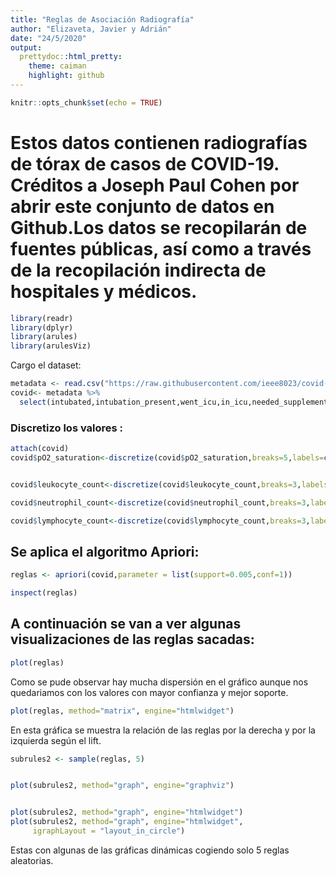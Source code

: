 ---
title: "Reglas de Asociación Radiografía"
author: "Elizaveta, Javier y Adrián"
date: "24/5/2020"
output:
  prettydoc::html_pretty:
    theme: caiman
    highlight: github
---

```{r setup, include=FALSE}
knitr::opts_chunk$set(echo = TRUE)
```


# Estos datos contienen radiografías de tórax de casos de COVID-19. Créditos a Joseph Paul Cohen por abrir este conjunto de datos en Github.Los datos se recopilarán de fuentes públicas, así como a través de la recopilación indirecta de hospitales y médicos.

```{r,warning=FALSE ,results=FALSE,message=FALSE}
library(readr)
library(dplyr)
library(arules)
library(arulesViz)

```

Cargo el dataset:
```{r,warning=FALSE}
metadata <- read.csv("https://raw.githubusercontent.com/ieee8023/covid-chestxray-dataset/master/metadata.csv")
covid<- metadata %>%
  select(intubated,intubation_present,went_icu,in_icu,needed_supplemental_O2,extubated,pO2_saturation,leukocyte_count,neutrophil_count,lymphocyte_count)

```

### Discretizo los valores : 

```{r}
attach(covid)
covid$pO2_saturation<-discretize(covid$pO2_saturation,breaks=5,labels=c("muy poco","poco","normal","alta","muy alta"))


covid$leukocyte_count<-discretize(covid$leukocyte_count,breaks=3,labels=c("poco","normal","muy alta"))

covid$neutrophil_count<-discretize(covid$neutrophil_count,breaks=3,labels=c("poco","normal","muy alta"))

covid$lymphocyte_count<-discretize(covid$lymphocyte_count,breaks=3,labels=c("poco","normal","muy alta"))

```


## Se aplica el algoritmo Apriori:

```{r,results=FALSE}
reglas <- apriori(covid,parameter = list(support=0.005,conf=1))

inspect(reglas)

```

## A continuación se van a ver algunas visualizaciones de las reglas sacadas:



```{r,warning=FALSE}
plot(reglas)
```

Como se pude observar hay mucha dispersión en el gráfico aunque nos quedariamos con los valores con mayor confianza y mejor soporte.

```{r}
plot(reglas, method="matrix", engine="htmlwidget")

```

En esta gráfica se muestra la relación de las reglas por la derecha y por la izquierda según el lift.

```{r,warning=FALSE}

subrules2 <- sample(reglas, 5)


plot(subrules2, method="graph", engine="graphviz")


plot(subrules2, method="graph", engine="htmlwidget")
plot(subrules2, method="graph", engine="htmlwidget", 
     igraphLayout = "layout_in_circle")


```

Estas con algunas de las gráficas dinámicas cogiendo solo 5 reglas aleatorias.


